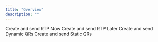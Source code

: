 ```yaml
---
title: "Overview"
description: ""
---
```


<Columns cols={2}>
  <Card
    title="RTP Now"
    icon="pen-to-square"
    href="/use-cases/rtp_now"
  >
    Create and send RTP Now
  </Card>
  <Card
    title="RTP Later"
    icon="pen-to-square"
    href="/use-cases/rtp_later"
  >
    Create and send RTP Later
  </Card>
  <Card
    title="Dynamic QR"
    icon="pen-to-square"
    href="/use-cases/dynamic_qr"
  >
    Create and send Dynamic QRs
  </Card>
  <Card
    title="Static QR"
    icon="pen-to-square"
    href="/use-cases/static_qr"
  >
    Create and send Static QRs
  </Card>
</Columns>
